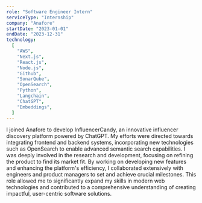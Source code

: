 ```yaml
---
role: "Software Engineer Intern"
serviceType: "Internship"
company: "Anafore"
startDate: "2023-01-01"
endDate: "2023-12-31"
technology:
  [
    "AWS",
    "Next.js",
    "React.js",
    "Node.js",
    "Github",
    "SonarQube",
    "OpenSearch",
    "Python",
    "Langchain",
    "ChatGPT",
    "Embeddings",
  ]
---
```


I joined Anafore to develop InfluencerCandy, an innovative influencer discovery platform powered by ChatGPT.
My efforts were directed towards integrating frontend and backend systems, incorporating new technologies such as OpenSearch to enable advanced semantic search capabilities.
I was deeply involved in the research and development, focusing on refining the product to find its market fit.
By working on developing new features and enhancing the platform's efficiency, I collaborated extensively with engineers and product managers to set and achieve crucial milestones. This role allowed me to significantly expand my skills in modern web technologies and contributed to a comprehensive understanding of creating impactful, user-centric software solutions.
